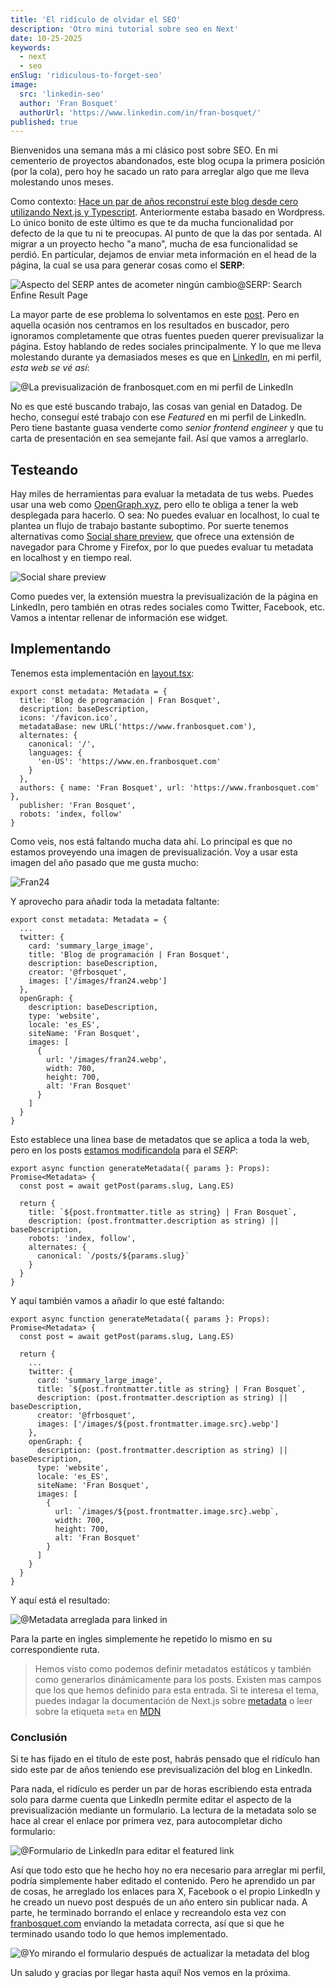 ```yaml
---
title: 'El ridículo de olvidar el SEO'
description: 'Otro mini tutorial sobre seo en Next'
date: 10-25-2025
keywords:
  - next
  - seo
enSlug: 'ridiculous-to-forget-seo'
image:
  src: 'linkedin-seo'
  author: 'Fran Bosquet'
  authorUrl: 'https://www.linkedin.com/in/fran-bosquet/'
published: true
---
```


Bienvenidos una semana más a mi clásico post sobre SEO. En mi cementerio de proyectos abandonados, este blog ocupa la primera posición (por la cola), pero hoy he sacado un rato para arreglar algo que me lleva molestando unos meses.

Como contexto: [Hace un par de años reconstruí este blog desde cero utilizando Next.js y Typescript](/posts/refresh). Anteriormente estaba basado en Wordpress. Lo único bonito de este último es que te da mucha funcionalidad por defecto de la que tu ni te preocupas. Al punto de que la das por sentada. Al migrar a un proyecto hecho "a mano", mucha de esa funcionalidad se perdió. En partícular, dejamos de enviar meta información en el head de la página, la cual se usa para generar cosas como el **SERP**:

![Aspecto del SERP antes de acometer ningún cambio@SERP: Search Enfine Result Page](serp1)

La mayor parte de ese problema lo solventamos en este [post](/posts/seo-one). Pero en aquella ocasión nos centramos en los resultados en buscador, pero ignoramos completamente que otras fuentes pueden querer previsualizar la página. Estoy hablando de redes sociales principalmente. Y lo que me lleva molestando durante ya demasiados meses es que en [LinkedIn](https://www.linkedin.com/in/fran-bosquet/), en mi perfil, *esta web se vé así*:

![@La previsualización de franbosquet.com en mi perfil de LinkedIn](linkedin-seo)

No es que esté buscando trabajo, las cosas van genial en Datadog. De hecho, conseguí esté trabajo con ese _Featured_ en mi perfil de LinkedIn. Pero tiene bastante guasa venderte como _senior frontend engineer_ y que tu carta de presentación en sea semejante fail. Así que vamos a arreglarlo.

## Testeando

Hay miles de herramientas para evaluar la metadata de tus webs. Puedes usar una web como [OpenGraph.xyz](https://opengraph.xyz/), pero ello te obliga a tener la web desplegada para hacerlo. O sea: No puedes evaluar en localhost, lo cual te plantea un flujo de trabajo bastante suboptimo. Por suerte tenemos alternativas como [Social share preview](https://socialsharepreview.com/), que ofrece una extensión de navegador para Chrome y Firefox, por lo que puedes evaluar tu metadata en localhost y en tiempo real.

![Social share preview](social-share-preview)

Como puedes ver, la extensión muestra la previsualización de la página en LinkedIn, pero también en otras redes sociales como Twitter, Facebook, etc. Vamos a intentar rellenar de información ese widget.

## Implementando

Tenemos esta implementación en [layout.tsx](https://github.com/FrBosquet/fran-bosquet/blob/2d49e4bc8bc97b76a8223ae3b26bc5257b7f6e5d/app/(es)/layout.tsx#L16-36):

```tsx@/app/layout.tsx
export const metadata: Metadata = {
  title: 'Blog de programación | Fran Bosquet',
  description: baseDescription,
  icons: '/favicon.ico',
  metadataBase: new URL('https://www.franbosquet.com'),
  alternates: {
    canonical: '/',
    languages: {
      'en-US': 'https://www.en.franbosquet.com'
    }
  },
  authors: { name: 'Fran Bosquet', url: 'https://www.franbosquet.com' },
  publisher: 'Fran Bosquet',
  robots: 'index, follow'
}
```

Como veis, nos está faltando mucha data ahí. Lo principal es que no estamos proveyendo una imagen de previsualización. Voy a usar esta imagen del año pasado que me gusta mucho:

![Fran24](fran24)

Y aprovecho para añadir toda la metadata faltante:

```tsx
export const metadata: Metadata = {
  ...
  twitter: {
    card: 'summary_large_image',
    title: 'Blog de programación | Fran Bosquet',
    description: baseDescription,
    creator: '@frbosquet',
    images: ['/images/fran24.webp']
  },
  openGraph: {
    description: baseDescription,
    type: 'website',
    locale: 'es_ES',
    siteName: 'Fran Bosquet',
    images: [
      {
        url: '/images/fran24.webp',
        width: 700,
        height: 700,
        alt: 'Fran Bosquet'
      }
    ]
  }
}
```

Esto establece una linea base de metadatos que se aplica a toda la web, pero en los posts [estamos modificandola](https://github.com/FrBosquet/fran-bosquet/blob/df13951de3ced8b251398f629fd33c0e50785552/app/(es)/posts/%5Bslug%5D/page.tsx#L31) para el _SERP_:

```tsx@app/(es)/posts/[slug]/page.tsx
export async function generateMetadata({ params }: Props): Promise<Metadata> {
  const post = await getPost(params.slug, Lang.ES)

  return {
    title: `${post.frontmatter.title as string} | Fran Bosquet`,
    description: (post.frontmatter.description as string) || baseDescription,
    robots: 'index, follow',
    alternates: {
      canonical: `/posts/${params.slug}`
    }
  }
}
```

Y aquí también vamos a añadir lo que esté faltando:

```tsx@app/(es)/posts/[slug]/page.tsx
export async function generateMetadata({ params }: Props): Promise<Metadata> {
  const post = await getPost(params.slug, Lang.ES)

  return {
    ...
    twitter: {
      card: 'summary_large_image',
      title: `${post.frontmatter.title as string} | Fran Bosquet`,
      description: (post.frontmatter.description as string) || baseDescription,
      creator: '@frbosquet',
      images: ['/images/${post.frontmatter.image.src}.webp']
    },
    openGraph: {
      description: (post.frontmatter.description as string) || baseDescription,
      type: 'website',
      locale: 'es_ES',
      siteName: 'Fran Bosquet',
      images: [
        {
          url: `/images/${post.frontmatter.image.src}.webp`,
          width: 700,
          height: 700,
          alt: 'Fran Bosquet'
        }
      ]
    }
  }
}
```

Y aquí está el resultado:

![@Metadata arreglada para linked in](linkedin-seo-fix)

Para la parte en ingles simplemente he repetido lo mismo en su correspondiente ruta.

> Hemos visto como podemos definir metadatos estáticos y también como generarlos dinámicamente para los posts. Existen mas campos que los que hemos definido para esta entrada. Si te interesa el tema, puedes indagar la documentación de Next.js sobre [metadata](https://nextjs.org/docs/app/api-reference/functions/generate-metadata#metadata-fields) o leer sobre la etiqueta `meta` en [MDN](https://developer.mozilla.org/en-US/docs/Web/HTML/Reference/Elements/meta)

### Conclusión

Si te has fijado en el título de este post, habrás pensado que el ridículo han sido este par de años teniendo ese previsualización del blog en LinkedIn.

Para nada, el ridículo es perder un par de horas escribiendo esta entrada solo para darme cuenta que LinkedIn permite editar el aspecto de la previsualización mediante un formulario. La lectura de la metadata solo se hace al crear el enlace por primera vez, para autocompletar dicho formulario:

![@Formulario de LinkedIn para editar el featured link](linkedin-edit-link)

Así que todo esto que he hecho hoy no era necesario para arreglar mi perfil, podría simplemente haber editado el contenido. Pero he aprendido un par de cosas, he arreglado los enlaces para X, Facebook o el propio LinkedIn y he creado un nuevo post después de un año entero sin publicar nada. A parte, he terminado borrando el enlace y recreandolo esta vez con [franbosquet.com](https://franbosquet.com) enviando la metadata correcta, así que si que he terminado usando todo lo que hemos implementado.

![@Yo mirando el formulario después de actualizar la metadata del blog](payaso)

Un saludo y gracias por llegar hasta aquí! Nos vemos en la próxima.
